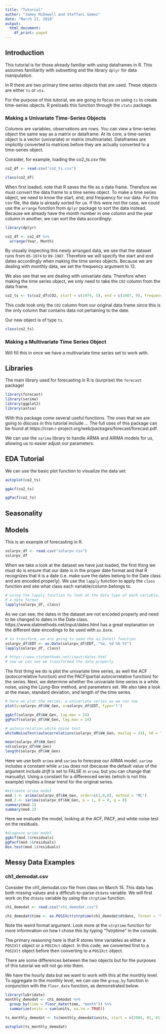 ```yaml
---
title: "Tutorial"
author: "Jamey McDowell and Steffani Gomez"
date: "March 13, 2018"
output:
  html_document:
    df_print: paged
---
```


## Introduction

This tutorial is for those already familiar with using dataframes in R.  This assumes familiarity with subsetting and the library <code>dplyr</code> for data manipulation.

In R there are two primary time series objects that are used.  These objects are either <code>ts</code> or <code>xts</code>.  

For the purpose of this tutorial, we are going to focus on using <code>ts</code> to create time-series objects.  R preloads this function through the <code>stats</code> package.

### Making a Univariate Time-Series Objects

Columns are variables, observations are rows.  You can view a time-series object the same way as a matrix or dataframe.  At its core, a time-series object is a vector (univariate) or matrix (multivariate).  Dataframes are implicitly converted to matrices before they are actually converted to a time-series object.

Consider, for example, loading the co2_ts.csv file:

```r
co2_df <- read.csv("co2_ts.csv")

class(co2_df)
```

When first loaded, note that R saves the file as a data frame.  Therefore we must convert the data frame to a time series object.  To make a time series object, we need to know the start, end, and frequency for our data.  For this csv file, the data is already sorted for us.  If this were not the case, we could use the <code>arrange</code> function from <code>dplyr</code> package to sort the data instead.  Because we already have the month number in one column and the year column in another, we can sort the data accordingly:

```r
library(dplyr)

co2_df <- co2_df %>%
  arrange(Year, Month)
```

By visually inspecting this newly arranged data, we see that the dataset runs from <code>05-1974</code> to <code>09-1987</code>.  Therefore we will specify the start and end dates accordingly when making the time series objects.  Because we are dealing with monthly data, we set the frequency argument to 12.

We also see that we are dealing with univariate data.  Therefore when making the time series object, we only need to take the <code>CO2</code> column from the data frame.

```r
co2_ts <- ts(co2_df$CO2, start = c(1974, 5), end = c(1987, 9), frequency = 12)
```

This code took only the <code>CO2</code> column from our original data frame since this is the only column that contains data not pertaining to the date.

Our new object is of type <code>ts</code>.

```r
class(co2_ts)
```

### Making a Multivariate Time Series Object

Will fill this in once we have a multivariate time series set to work with.

## Libraries

The main library used for forecasting in R is (surprise) the <code>forecast</code> package!

```r
library(forecast)
library(sarima)
library(ggplot2)
library(astsa)
```

With this package come several useful functions.  The ones that we are going to discuss in this tutorial include ... The full uses of this package can be found at https://cran.r-project.org/web/packages/forecast/forecast.pdf.

We can use the <code>sarima</code> library to handle ARMA and ARIMA models for us, allowing us to easier adjust our parameters.

## EDA Tutorial

We can use the basic plot function to visualize the data set:

```r
autoplot(co2_ts)
```

```r
ggAcf(co2_ts)
```


```r
ggPacf(co2_ts)
```


## Seasonality

## Models

This is an example of forecasting in R.

```r
solarpv_df <- read.csv("solarpv.csv")
solarpv_df
```

When we take a look at the dataset we have just loaded, the first thing we must do is ensure that our date is in the proper date format and that R recognizes that it is a date (i.e. make sure the dates belong to the Date class and are encoded properly). We use the <code>lapply</code> function to apply the <code>class</code> function and see what class each variable/column belongs to.

```r
# using the lapply function to look at the data type of each variable, and we see that our date is not in 
# a date format 
lapply(solarpv_df, class)
```

As we can see, the dates in the dataset are not encoded properly and need to be changed to dates in the Date class. https://www.statmethods.net/input/dates.html has a great explanation on the different date encodings to be used with <code>as.Date</code>. 

```r
# to transform, we are going to need the as.Date() function 
solarpv_df$EDT <- as.Date(solarpv_df$EDT, "%a, %d %b %Y")
lapply(solarpv_df, class)

# https://www.statmethods.net/input/dates.html
# now we can see we transformed the date properly
```

The first thing we do is plot the univariate time series, as well the ACF (autocorrelative function) and the PACF(partial autocorrelative function) for the series. Next, we determine whether the univariate time series is a white noise, using the Ljung-Box method, and parameters set. We also take a look at the mean, standard deviation, and length of the time series. 

```r
# here we plot the series, a univariate series as we can see
plot(y=solarpv_df$kW_Gen, x=solarpv_df$EDT, type='l')

ggAcf(solarpv_df$kW_Gen, lag.max = 24)
ggPacf(solarpv_df$kW_Gen, lag.max = 24)

# autocorrelation white noise test
whiteNoiseTest(autocorrelations(solarpv_df$kW_Gen, maxlag = 24), h0 = "iid", nlags = c(6,12,18,24), x = x, method = "LjungBox")

mean(solarpv_df$kW_Gen)
sd(solarpv_df$kW_Gen)
length(solarpv_df$kW_Gen)
```

Here we use both <code>arima</code> and <code>sarima</code> to forecase our ARMA model. <code>sarima</code> includes a constant while <code>arima</code> does not (because the default value of the argument *include.drift* is set to FALSE in <code>arima</code>; but you can change that manually). Using a constant for a differenced series (which is not this example) implies a linear trend for the original series.

```r
#estimate arima model
mod.1 <- arima(solarpv_df$kW_Gen, order=c(1,0,0), method = "ML")
mod.2 <- sarima(solarpv_df$kW_Gen, p = 1, d = 0, q = 0)
summary(mod.1)
summary(mod.2)
```

Here we evaluate the model, looking at the ACF, PACF, and white noise test on the residuals. 

```r
#diagnose arima model
ggAcf(mod.1$residuals)
ggPacf(mod.1$residuals)
Box.test(mod.1$residuals)

```

## Messy Data Examples

### ch1_demodat.csv
Consider the ch1_demodat.csv file from class on March 15.  This data has both missing values and a difficult-to-parse <code>dtdate</code> variable.  We will first work on the <code>dtdate</code> variable by using the <code>strptime</code> function.

```r
ch1_demodat <- read.csv("ch1_demodat.csv")

ch1_demodat$time <- as.POSIXct(strptime(ch1_demodat$dtdate, format = '%d%b%Y:%T'))
```

Note the weird format argument.  Look more at the <code>strptime</code> function for more informration on how I chose this by typing "?strptime" in the console.

The primary reasoning here is that R stores time variables as either a  <code>POSIXlt</code> object or a <code>POSIXct</code> object.  In this code, we converted first to a <code>POSIXlt</code> object before then converting to a <code>POSIXct</code> object.

There are some differences between the two objects but for the purposes of this tutorial we will not go into them.

We have the hourly data but we want to work with this at the monthly level.  To aggregate to the monthly level, we can use the <code>group_by</code> function in conjunction with the <code>floor_date</code> function, as demonstrated below.

```r
library(lubridate)
monthly_demodat <- ch1_demodat %>%
  group_by(time = floor_date(time, "month")) %>%
  summarize(units = sum(units, na.rm = TRUE))

ts_monthly_demodat <- ts(monthly_demodat$units, start = c(2004, 01, 01), frequency = 12)

autoplot(ts_monthly_demodat)
```


